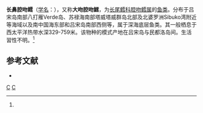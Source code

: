 {{Speciesbox
| taxon = Coelorinchus macrorhynchus''
| status = NE
| status_system = iucn3.1
| trend = unknow
| binomial_authority = (Smith et Radcliffe, 1913)<ref name='id6805'>{{cite web| url =http://www.bioinfo.cn/db05/BjdwSpecies.php?action=view&id=6805| title =长鼻腔吻鳕| work =《中国动物物种编目数据库》| publisher =中国科学院微生物研究所| author =中国科学院动物研究所| accessdate =2009-04-11| deadurl =yes| archiveurl =https://web.archive.org/web/20160305073447/http://www.bioinfo.cn/db05/BjdwSpecies.php?action=view&id=6805| archivedate =2016-03-05}}</ref>
}}

'''长鼻腔吻鳕'''（[[学名|学名]]：{{lang|la|''Coelorhynchus macrorhynchus''}}），又称'''大吻腔吻鱈'''，为[[长尾鳕科|长尾鳕科]][[腔吻鳕属|腔吻鳕属]]的[[鱼类|鱼类]]。分布于吕宋岛南部八打雁Verde岛、苏禄海南部塔威塔威群岛北部及北婆罗洲Sibuko湾附近等海域以及南中国海东部和吕宋岛南部西侧等，属于深海底层鱼类。其一般栖息于西太平洋热带水深329-759米。该物种的模式产地在吕宋岛与民都洛岛间。生活習性不明。<ref name='id6805'/>

==参考文献==
{{reflist}}
*{{FishBase_species|genus=Coelorinchus|species=macrorhynchus |year=2015|month=11}}

{{taxonbar}}
[[Category:_1913年描述的鱼类|C]]
[[Category:腔吻鳕属|C]]